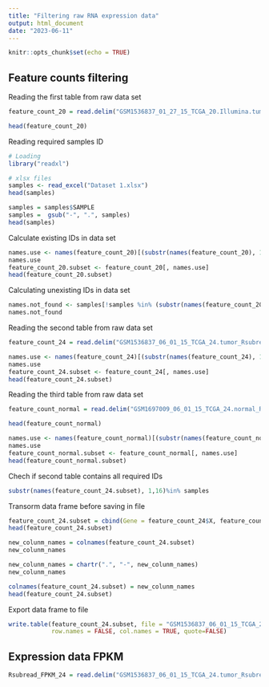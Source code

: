 ---
title: "Filtering raw RNA expression data"
output: html_document
date: "2023-06-11"
---

```{r setup, include=FALSE}
knitr::opts_chunk$set(echo = TRUE)
```
## Feature counts filtering

Reading the first table from raw data set
```{r}
feature_count_20 = read.delim("GSM1536837_01_27_15_TCGA_20.Illumina.tumor_Rsubread_FeatureCounts.txt", header = TRUE, sep = "\t", dec = ".")
```

```{r}
head(feature_count_20)
```

Reading required samples ID
```{r}
# Loading
library("readxl")

# xlsx files
samples <- read_excel("Dataset 1.xlsx")
head(samples)
```

```{r}
samples = samples$SAMPLE
samples =  gsub("-", ".", samples)
head(samples)
```

Calculate existing IDs in data set
```{r}
names.use <- names(feature_count_20)[(substr(names(feature_count_20), 1,16)%in% samples)]
names.use
feature_count_20.subset <- feature_count_20[, names.use]
head(feature_count_20.subset)
```

Calculating unexisting IDs in data set
```{r}
names.not_found <- samples[!samples %in% (substr(names(feature_count_20.subset), 1,16) )]
names.not_found
```

Reading the second table from raw data set
```{r}
feature_count_24 = read.delim("GSM1536837_06_01_15_TCGA_24.tumor_Rsubread_FeatureCounts.txt", header = TRUE, sep = "\t", dec = ".")
```

```{r}
names.use <- names(feature_count_24)[(substr(names(feature_count_24), 1,16)%in% samples)]
names.use
feature_count_24.subset <- feature_count_24[, names.use]
head(feature_count_24.subset)
```

Reading the third table from raw data set
```{r}
feature_count_normal = read.delim("GSM1697009_06_01_15_TCGA_24.normal_Rsubread_FeatureCounts.txt", header = TRUE, sep = "\t", dec = ".")
```

```{r}
head(feature_count_normal)
```


```{r}
names.use <- names(feature_count_normal)[(substr(names(feature_count_normal), 1,16)%in% samples)]
names.use
feature_count_normal.subset <- feature_count_normal[, names.use]
head(feature_count_normal.subset)
```

Chech if second table contains all required IDs
```{r}
substr(names(feature_count_24.subset), 1,16)%in% samples
```

Transorm data frame before saving in file
```{r}
feature_count_24.subset = cbind(Gene = feature_count_24$X, feature_count_24.subset, row.names = NULL)
head(feature_count_24.subset)
```


```{r}
new_colunm_names = colnames(feature_count_24.subset)
new_colunm_names
```


```{r}
new_colunm_names = chartr(".", "-", new_colunm_names)
new_colunm_names
```


```{r}
colnames(feature_count_24.subset) = new_colunm_names
head(feature_count_24.subset)
```

Export data frame to file
```{r}
write.table(feature_count_24.subset, file = "GSM1536837_06_01_15_TCGA_24.tumor_Rsubread_FeatureCounts_filtered.txt", sep = "\t",
            row.names = FALSE, col.names = TRUE, quote=FALSE)
```

## Expression data FPKM


```{r}
Rsubread_FPKM_24 = read.delim("GSM1536837_06_01_15_TCGA_24.tumor_Rsubread_TPM.txt ", header = TRUE, sep = "\t", dec = ".")
```

